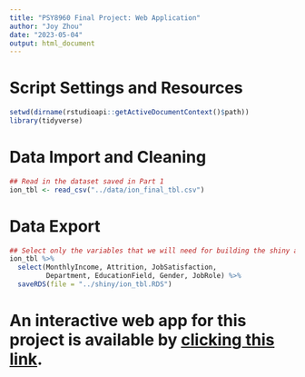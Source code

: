 ```yaml
---
title: "PSY8960 Final Project: Web Application"
author: "Joy Zhou"
date: "2023-05-04"
output: html_document
---
```


# Script Settings and Resources
```r
setwd(dirname(rstudioapi::getActiveDocumentContext()$path))
library(tidyverse)
```

# Data Import and Cleaning
```r

## Read in the dataset saved in Part 1
ion_tbl <- read_csv("../data/ion_final_tbl.csv")

```

# Data Export
```r

## Select only the variables that we will need for building the shiny app and save it in RDS format in the shiny folder
ion_tbl %>%
  select(MonthlyIncome, Attrition, JobSatisfaction,
         Department, EducationField, Gender, JobRole) %>%
  saveRDS(file = "../shiny/ion_tbl.RDS")

```

# An interactive web app for this project is available by [clicking this link ](https://joyzhou.shinyapps.io/shiny_week8/).

